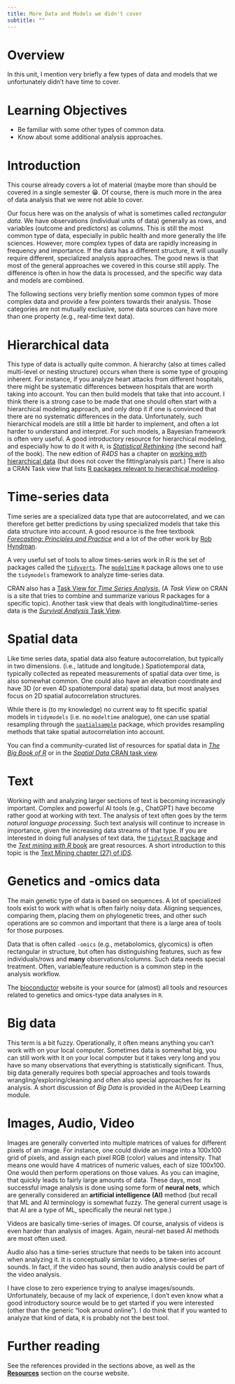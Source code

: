 ```yaml
---
title: More Data and Models we didn't cover 
subtitle: ""
---
```


# Overview

In this unit, I mention very briefly a few types of data and models that
we unfortunately didn't have time to cover.

# Learning Objectives

-   Be familiar with some other types of common data.
-   Know about some additional analysis approaches.

# Introduction

This course already covers a lot of material (maybe more than should be
covered in a single semester 😁. Of course, there is much more in the
area of data analysis that we were not able to cover.

Our focus here was on the analysis of what is sometimes called
*rectangular data*. We have observations (individual units of data)
generally as rows, and variables (outcome and predictors) as columns.
This is still the most common type of data, especially in public health
and more generally the life sciences. However, more complex types of
data are rapidly increasing in frequency and importance. If the data has
a different structure, it will usually require different, specialized
analysis approaches. The good news is that most of the general
approaches we covered in this course still apply. The difference is
often in how the data is processed, and the specific way data and models
are combined.

The following sections very briefly mention some common types of more
complex data and provide a few pointers towards their analysis. Those
categories are not mutually exclusive, some data sources can have more
than one property (e.g., real-time text data).

# Hierarchical data

This type of data is actually quite common. A hierarchy (also at times
called multi-level or nesting structure) occurs when there is some type
of grouping inherent. For instance, if you analyze heart attacks from
different hospitals, there might be systematic differences between
hospitals that are worth taking into account. You can then build models
that take that into account. I think there is a strong case to be made
that one should often start with a hierarchical modeling approach, and
only drop it if one is convinced that there are no systematic
differences in the data. Unfortunately, such hierarchical models are
still a little bit harder to implement, and often a lot harder to
understand and interpret. For such models, a Bayesian framework is often
very useful. A good introductory resource for hierarchical modeling, and
especially how to do it with `R`, is [*Statistical
Rethinking*](https://xcelab.net/rm/statistical-rethinking/) (the second
half of the book). The new edition of *R4DS* has a chapter on [working
with hierarchical data](https://r4ds.hadley.nz/rectangling.html) (but
does not cover the fitting/analysis part.) There is also a CRAN Task
view that lists [R packages relevant to hierarchical
modeling](https://cran.r-project.org/web/views/MixedModels.html).

# Time-series data

Time series are a specialized data type that are autocorrelated, and we
can therefore get better predictions by using specialized models that
take this data structure into account. A good resource is the free
textbook [*Forecasting: Principles and
Practice*](https://otexts.com/fpp3/) and a lot of the other work by [Rob
Hyndman](https://robjhyndman.com/).

A very useful set of tools to allow times-series work in R is the set of
packages called the [`tidyverts`](https://tidyverts.org/). The
[`modeltime`](https://business-science.github.io/modeltime/) `R` package
allows one to use the `tidymodels` framework to analyze time-series
data.

CRAN also has a [Task View for *Time Series
Analysis*.](https://cran.r-project.org/web/views/TimeSeries.html) (A
*Task View* on CRAN is a site that tries to combine and summarize
various R packages for a specific topic). Another task view that deals
with longitudinal/time-series data is the [*Survival Analysis* Task
View](https://cran.r-project.org/web/views/Survival.html).

# Spatial data

Like time series data, spatial data also feature autocorrelation, but
typically in two dimensions. (i.e., latitude and longitude.)
Spatiotemporal data, typically collected as repeated measurements of
spatial data over time, is also somewhat common. One could also have an
elevation coordinate and have 3D (or even 4D spatiotemporal data)
spatial data, but most analyses focus on 2D spatial autocorrelation
structures.

While there is (to my knowledge) no current way to fit specific spatial
models in `tidymodels` (i.e. no `modeltime` analogue), one can use
spatial resampling through the
[`spatialsample`](https://spatialsample.tidymodels.org/) package, which
provides resampling methods that take spatial autocorrelation into
account.

You can find a community-curated list of resources for spatial data in
[*The Big Book of R*](https://www.bigbookofr.com/geospatial.html) or in
the [*Spatial Data* CRAN task
view](https://cran.r-project.org/web/views/Spatial.html).

# Text

Working with and analyzing larger sections of text is becoming
increasingly important. Complex and powerful AI tools (e.g., ChatGPT)
have become rather good at working with text. The analysis of text often
goes by the term *natural language processing*. Such text analysis will
continue to increase in importance, given the increasing data streams of
that type. If you are interested in doing full analyses of text data,
the [`tidytext` R package](https://juliasilge.github.io/tidytext/) and
the [*Text mining with R* book](https://www.tidytextmining.com/) are
great resources. A short introduction to this topic is the [Text Mining
chapter (27) of
*IDS*](https://rafalab.github.io/dsbook/text-mining.html).

# Genetics and -omics data

The main genetic type of data is based on sequences. A lot of
specialized tools exist to work with what is often fairly noisy data.
Aligning sequences, comparing them, placing them on phylogenetic trees,
and other such operations are so common and important that there is a
large area of tools for those purposes.

Data that is often called `-omics` (e.g., metabolomics, glycomics) is
often rectangular in structure, but often has distinguishing features,
such as few individuals/rows and **many** observations/columns. Such
data needs special treatment. Often, variable/feature reduction is a
common step in the analysis workflow.

The [bioconductor](https://www.bioconductor.org/) website is your source
for (almost) all tools and resources related to genetics and omics-type
data analyses in `R`.

# Big data

This term is a bit fuzzy. Operationally, it often means anything you
can't work with on your local computer. Sometimes data is somewhat big,
you can still work with it on your local computer but it takes very long
and you have so many observations that everything is statistically
significant. Thus, big data generally requires both special approaches
and tools towards wrangling/exploring/cleaning and often also special
approaches for its analysis. A short discussion of *Big Data* is
provided in the AI/Deep Learning module.

# Images, Audio, Video

Images are generally converted into multiple matrices of values for
different pixels of an image. For instance, one could divide an image
into a 100x100 grid of pixels, and assign each pixel RGB (color) values
and intensity. That means one would have 4 matrices of numeric values,
each of size 100x100. One would then perform operations on those values.
As you can imagine, that quickly leads to fairly large amounts of data.
These days, most successful image analysis is done using some form of
**neural nets**, which are generally considered an **artificial
intelligence (AI)** method (but recall that ML and AI terminology is
somewhat fuzzy. The general current usage is that AI are a type of ML,
specifically the neural net type.)

Videos are basically time-series of images. Of course, analysis of
videos is even harder than analysis of images. Again, neural-net based
AI methods are most often used.

Audio also has a time-series structure that needs to be taken into
account when analyzing it. It is conceptually similar to video, a
time-series of sounds. In fact, if the video has sound, then audio
analysis could be part of the video analysis.

I have close to zero experience trying to analyse images/sounds.
Unfortunately, because of my lack of experience, I don't even know what
a good introductory source would be to get started if you were
interested (other than the generic "look around online"). I do think
that if you wanted to analyze that kind of data, `R` is probably not the
best tool.

# Further reading

See the references provided in the sections above, as well as the
[**Resources**](../../resources/resources-course.qmd) section on the
course website.
